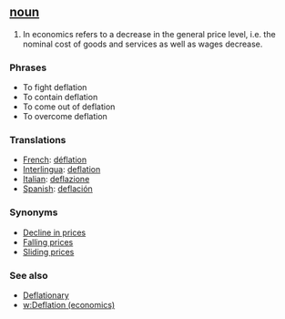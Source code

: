 ==[[noun]]==

#In economics refers to a decrease in the general price level, i.e. the nominal cost of goods and services as well as wages decrease.
=== Phrases ===
*To fight deflation
*To contain deflation
*To come out of deflation
*To overcome deflation

=== Translations ===
*[[French]]: [[déflation]]
*[[Interlingua]]: [[deflation]] 
*[[Italian]]: [[deflazione]] 
*[[Spanish]]: [[deflación]] 


=== Synonyms ===

*[[Decline in prices]]
*[[Falling prices]]
*[[Sliding prices]]

=== See also ===

*[[Deflationary]]
*[[w:Deflation (economics)]]
